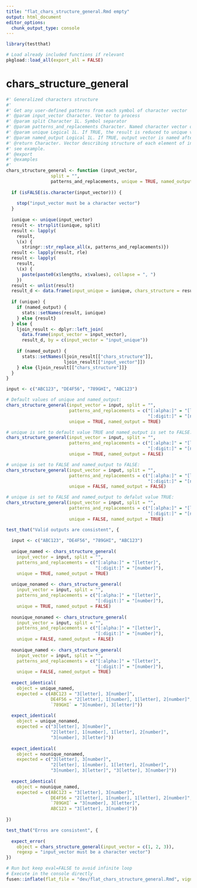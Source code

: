 ```yaml
---
title: "flat_chars_structure_general.Rmd empty"
output: html_document
editor_options: 
  chunk_output_type: console
---
```


```r
library(testthat)
```

```r
# Load already included functions if relevant
pkgload::load_all(export_all = FALSE)
```

# chars_structure_general

```r
#' Generalized characters structure
#'
#' Get any user-defined patterns from each symbol of character vector
#' @param input_vector Character. Vector to process
#' @param split Character 1L. Symbol separator
#' @param patterns_and_replacements Character. Named character vector of patterns (names) and replacements (values)
#' @param unique Logical 1L. If TRUE, the result is reduced to unique values
#' @param named_output Logical 1L. If TRUE, output vector is named after corresponding input values. 
#' @return Character. Vector describing structure of each element of input_vector, 
#' see example. 
#' @export
#' @examples
#' 
chars_structure_general <- function (input_vector, 
                 split = "", 
                 patterns_and_replacements, unique = TRUE, named_output = TRUE) {
  
  if (isFALSE(is.character(input_vector))) {
    
    stop("input_vector must be a character vector")
  }
  
  iunique <- unique(input_vector)
  result <- strsplit(iunique, split)
  result <- lapply(
    result, 
    \(x) {
      stringr::str_replace_all(x, patterns_and_replacements)})
  result <- lapply(result, rle)
  result <- lapply(
    result, 
    \(x) {
      paste(paste0(x$lengths, x$values), collapse = ", ")
    })
  result <- unlist(result)
  result_d <- data.frame(input_unique = iunique, chars_structure = result)
  
  if (unique) {
    if (named_output) {
      stats::setNames(result, iunique)
    } else {result}
  } else {
    ljoin_result <- dplyr::left_join(
      data.frame(input_vector = input_vector), 
      result_d, by = c(input_vector = "input_unique"))
    
    if (named_output) {
      stats::setNames(ljoin_result[["chars_structure"]], 
                      ljoin_result[["input_vector"]])
    } else {ljoin_result[["chars_structure"]]}
  }
}
```

```r
input <- c("ABC123", "DE4F56", "789GHI", "ABC123")

# Default values of unique and named_output:
chars_structure_general(input_vector = input, split = "", 
                        patterns_and_replacements = c("[:alpha:]" = "[letter]", 
                                                      "[:digit:]" = "[number]"), 
                        unique = TRUE, named_output = TRUE)

# unique is set to default value TRUE and named_output is set to FALSE:
chars_structure_general(input_vector = input, split = "", 
                        patterns_and_replacements = c("[:alpha:]" = "[letter]", 
                                                      "[:digit:]" = "[number]"), 
                        unique = TRUE, named_output = FALSE)

# unique is set to FALSE and named_output to FALSE:
chars_structure_general(input_vector = input, split = "", 
                        patterns_and_replacements = c("[:alpha:]" = "[letter]", 
                                                      "[:digit:]" = "[number]"), 
                        unique = FALSE, named_output = FALSE)

# unique is set to FALSE and named_output to defalut value TRUE:
chars_structure_general(input_vector = input, split = "", 
                        patterns_and_replacements = c("[:alpha:]" = "[letter]", 
                                                      "[:digit:]" = "[number]"), 
                        unique = FALSE, named_output = TRUE)
```

```r
test_that("Valid outputs are consistent", {
  
  input <- c("ABC123", "DE4F56", "789GHI", "ABC123")
  
  unique_named <- chars_structure_general(
    input_vector = input, split = "", 
    patterns_and_replacements = c("[:alpha:]" = "[letter]", 
                                  "[:digit:]" = "[number]"), 
    unique = TRUE, named_output = TRUE)
  
  unique_nonamed <- chars_structure_general(
    input_vector = input, split = "", 
    patterns_and_replacements = c("[:alpha:]" = "[letter]", 
                                  "[:digit:]" = "[number]"), 
    unique = TRUE, named_output = FALSE)
  
  nounique_nonamed <- chars_structure_general(
    input_vector = input, split = "", 
    patterns_and_replacements = c("[:alpha:]" = "[letter]", 
                                  "[:digit:]" = "[number]"), 
    unique = FALSE, named_output = FALSE)
  
  nounique_named <- chars_structure_general(
    input_vector = input, split = "", 
    patterns_and_replacements = c("[:alpha:]" = "[letter]", 
                                  "[:digit:]" = "[number]"), 
    unique = FALSE, named_output = TRUE)
  
  expect_identical(
    object = unique_named, 
    expected = c(ABC123 = "3[letter], 3[number]", 
                 DE4F56 = "2[letter], 1[number], 1[letter], 2[number]", 
                 `789GHI` = "3[number], 3[letter]"))
  
  expect_identical(
    object = unique_nonamed, 
    expected = c("3[letter], 3[number]", 
                 "2[letter], 1[number], 1[letter], 2[number]", 
                 "3[number], 3[letter]"))
  
  expect_identical(
    object = nounique_nonamed, 
    expected = c("3[letter], 3[number]", 
                 "2[letter], 1[number], 1[letter], 2[number]", 
                 "3[number], 3[letter]", "3[letter], 3[number]"))
  
  expect_identical(
    object = nounique_named, 
    expected = c(ABC123 = "3[letter], 3[number]", 
                 DE4F56 = "2[letter], 1[number], 1[letter], 2[number]", 
                 `789GHI` = "3[number], 3[letter]", 
                 ABC123 = "3[letter], 3[number]"))
  
})

test_that("Erros are consistent", {
  
  expect_error(
    object = chars_structure_general(input_vector = c(1, 2, 3)), 
    regexp = "input_vector must be a character vector")
})
```


```r
# Run but keep eval=FALSE to avoid infinite loop
# Execute in the console directly
fusen::inflate(flat_file = "dev/flat_chars_structure_general.Rmd", vignette_name = NA)
```

